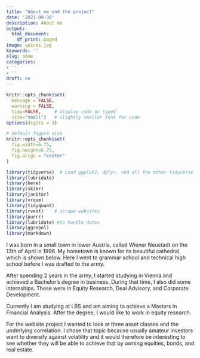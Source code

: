 ```yaml
---
title: "About me and the project"
date: '2021-09-30'
description: About me
output:
  html_document:
    df_print: paged
image: spices.jpg
keywords: ''
slug: abme
categories:
- ''
- ''
draft: no
---
```

  



```r
knitr::opts_chunk$set(
  message = FALSE, 
  warning = FALSE, 
  tidy=FALSE,     # display code as typed
  size="small")   # slightly smaller font for code
options(digits = 3)

# default figure size
knitr::opts_chunk$set(
  fig.width=6.75, 
  fig.height=6.75,
  fig.align = "center"
)
```


```r
library(tidyverse)  # Load ggplot2, dplyr, and all the other tidyverse packages
library(lubridate)
library(here)
library(skimr)
library(janitor)
library(vroom)
library(tidyquant)
library(rvest)    # scrape websites
library(purrr)  
library(lubridate) #to handle dates
library(ggrepel)
library(markdown)
```


I was born in a small town in lower Austria, called Wiener Neustadt on the 13th of April in 1996. My hometown is known for its beautiful cathedral, which is shown below. Here I went to grammar school and technical high school before I was drafted to the army.

After spending 2 years in the army, I started studying in Vienna and achieved a Bachelor’s degree in business. During that time, I also did some internships. These were in Equity Research, Deal Advisory, and Corporate Development.

Currently I am studying at LBS and am aiming to achieve a Masters in Financial Analysis. After the degree, I would like to work in equity research.

For the website project I wanted to look at three asset classes and the underlying correlation. I chose that topic because usually amateur investors want to diversify against volatility and it would therefore be interesting to see whether they will be able to achieve that by owning equities, bonds, and real estate.



